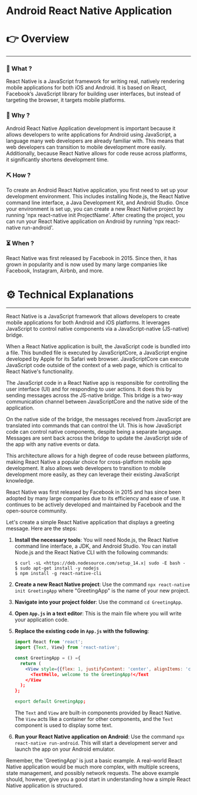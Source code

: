 # Android React Native Application


# 👉 Overview

---

### 👀 What ?

React Native is a JavaScript framework for writing real, natively rendering mobile applications for both iOS and Android. It is based on React, Facebook’s JavaScript library for building user interfaces, but instead of targeting the browser, it targets mobile platforms.


### 🧐 Why ?

Android React Native Application development is important because it allows developers to write applications for Android using JavaScript, a language many web developers are already familiar with. This means that web developers can transition to mobile development more easily. Additionally, because React Native allows for code reuse across platforms, it significantly shortens development time.


### ⛏️ How ?

To create an Android React Native application, you first need to set up your development environment. This includes installing Node.js, the React Native command line interface, a Java Development Kit, and Android Studio. Once your environment is set up, you can create a new React Native project by running 'npx react-native init ProjectName'. After creating the project, you can run your React Native application on Android by running 'npx react-native run-android'.


### ⏳ When ?

React Native was first released by Facebook in 2015. Since then, it has grown in popularity and is now used by many large companies like Facebook, Instagram, Airbnb, and more.


# ⚙️ Technical Explanations

---

React Native is a JavaScript framework that allows developers to create mobile applications for both Android and iOS platforms. It leverages JavaScript to control native components via a JavaScript-native (JS-native) bridge.

When a React Native application is built, the JavaScript code is bundled into a file. This bundled file is executed by JavaScriptCore, a JavaScript engine developed by Apple for its Safari web browser. JavaScriptCore can execute JavaScript code outside of the context of a web page, which is critical to React Native's functionality.

The JavaScript code in a React Native app is responsible for controlling the user interface (UI) and for responding to user actions. It does this by sending messages across the JS-native bridge. This bridge is a two-way communication channel between JavaScriptCore and the native side of the application.

On the native side of the bridge, the messages received from JavaScript are translated into commands that can control the UI. This is how JavaScript code can control native components, despite being a separate language. Messages are sent back across the bridge to update the JavaScript side of the app with any native events or data.

This architecture allows for a high degree of code reuse between platforms, making React Native a popular choice for cross-platform mobile app development. It also allows web developers to transition to mobile development more easily, as they can leverage their existing JavaScript knowledge.

React Native was first released by Facebook in 2015 and has since been adopted by many large companies due to its efficiency and ease of use. It continues to be actively developed and maintained by Facebook and the open-source community.

Let's create a simple React Native application that displays a greeting message. Here are the steps:

1. **Install the necessary tools**: You will need Node.js, the React Native command line interface, a JDK, and Android Studio. You can install Node.js and the React Native CLI with the following commands:
    
    ```
    $ curl -sL <https://deb.nodesource.com/setup_14.x| sudo -E bash -
    $ sudo apt-get install -y nodejs
    $ npm install -g react-native-cli
    
    ```
    
2. **Create a new React Native project**: Use the command `npx react-native init GreetingApp` where "GreetingApp" is the name of your new project.
3. **Navigate into your project folder**: Use the command `cd GreetingApp`.
4. **Open `App.js` in a text editor**: This is the main file where you will write your application code.
5. **Replace the existing code in `App.js` with the following**:
    
    ```jsx
    import React from 'react';
    import {Text, View} from 'react-native';
    
    const GreetingApp = () ={
      return (
        <View style={{flex: 1, justifyContent: 'center', alignItems: 'center'}}
          <TextHello, welcome to the GreetingApp!</Text
        </View
      );
    };
    
    export default GreetingApp;
    
    ```
    
    The `Text` and `View` are built-in components provided by React Native. The `View` acts like a container for other components, and the `Text` component is used to display some text.
    
6. **Run your React Native application on Android**: Use the command `npx react-native run-android`. This will start a development server and launch the app on your Android emulator.

Remember, the 'GreetingApp' is just a basic example. A real-world React Native application would be much more complex, with multiple screens, state management, and possibly network requests. The above example should, however, give you a good start in understanding how a simple React Native application is structured.
